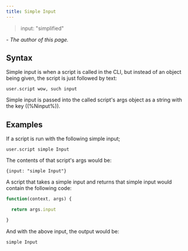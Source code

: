 ```yaml
---
title: Simple Input
---
```


> input: "simplified"

_- The author of this page._

## Syntax

Simple input is when a script is called in the CLI, but instead of an object being given, the script is just followed by text:

```
user.script wow, such input
```

Simple input is passed into the called script's args object as a string with the key ((%Ninput%)).

## Examples

If a script is run with the following simple input;

```
user.script simple Input
```

The contents of that script's args would be:

```
{input: "simple Input"}
```

A script that takes a simple input and returns that simple input would contain the following code:

```js
function(context, args) {

  return args.input

}
```

And with the above input, the output would be:

```
simple Input
```
